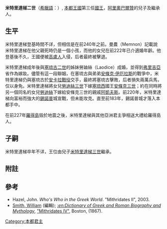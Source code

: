 {{Link style|time=2015-12-13T14:50:32+00:00}}
'''米特里達梯二世'''（[[希臘語|希臘語]]：{{lang|el|Mιθριδάτης}}）, [[本都王國|本都王國]]第三任[[本都統治者列表|國王]]，[[阿里奧巴爾贊_(本都)|阿里奧巴爾贊]]的兒子及繼承人。

==生平==
米特里達梯登基時間不详，但相信是在前240年之前。曼農（Memnon）記載說米特里達梯在他父親死時仍是一個小孩，而他的女兒在前222年已介適婚年齡。他登基後不久，王國便被[[高盧人|高盧人]]入侵，后者最終被擊退。{{r|memnon_24}}

米特里達梯成年後與[[塞琉古二世|塞琉古二世]]的姊妹勞廸絲（Laodice）成婚，並得到[[弗里吉亞|弗里吉亞]]省作為嫁妝。儘管有這一段聯姻，在塞琉古與弟弟[[安條克·伊厄拉斯|安條克·伊厄拉斯]]的戰爭中，米特里達梯仍與塞琉古於[[安卡拉戰役_(前239年)|安卡拉戰役]]交手，最終將塞琉古擊敗，后者損失兩萬兵馬，仅以身免。米特里達梯將女兒[[勞迪絲三世|勞迪絲三世]]下嫁[[塞琉西帝國|塞琉西]]國王[[安條克三世|安條克三世]]；約在同時將另一個同名的女兒[[本都的勞迪絲|勞迪絲]]下嫁給安條克三世的親戚[[阿凱夫斯|阿凱夫斯]]。{{r|poly_5.43_74_8.22}}前220年，米特里達梯向富裕而強大的[[錫諾普|錫諾普]]城宣戰，但未能攻克。直至前183年，錫諾普城才落入本都手中。{{r|poly_4.56}}

在前227年[[羅得島|羅得島]]毁於地震之後，米特里達梯與其他亞洲君主爭相送大禮給羅得島人。{{r|poly_5.90}}

==子嗣==
米特里達梯卒年不详，王位由兒子[[米特里達梯三世_(本都)|米特里達梯三世]]繼承。

==附註==

{{reflist|refs=
<ref name=memnon_24>曼農 ''History of Heracleia'', [http://www.attalus.org/translate/memnon2.html 24].{{en}}</ref>
<ref name=poly_4.56>Ibid., [http://www.perseus.tufts.edu/cgi-bin/ptext?doc=Perseus%3Atext%3A1999.01.0234&layout=&loc=4.56 iv. 56].{{en}}</ref>
<ref name=poly_5.90>Ibid., [http://www.perseus.tufts.edu/cgi-bin/ptext?doc=Perseus%3Atext%3A1999.01.0234&layout=&loc=5.90 v. 90].{{en}}</ref>
<ref name=poly_5.43_74_8.22>[[波利比烏斯|波利比烏斯]], ''Histories'', [http://www.perseus.tufts.edu/cgi-bin/ptext?doc=Perseus%3Atext%3A1999.01.0234&layout=&loc=5.43 v. 43], [http://www.perseus.tufts.edu/cgi-bin/ptext?doc=Perseus%3Atext%3A1999.01.0234&layout=&loc=5.74 74], [http://www.perseus.tufts.edu/cgi-bin/ptext?doc=Perseus%3Atext%3A1999.01.0234&layout=&loc=8.22 viii. 22].{{en}}</ref>
}}

==參考==
*Hazel, John. ''Who's Who in the Greek World''. "Mithridates II", 2003.{{en}}
*[[:en:William_Smith_(lexicographer)|Smith, William]] (編輯); ''[[:en:Dictionary_of_Greek_and_Roman_Biography_and_Mythology|:en:Dictionary of Greek and Roman Biography and Mythology]]'', [https://web.archive.org/web/20051026221410/http://www.ancientlibrary.com/smith-bio/2203.html "Mithridates IV"], Boston, (1867).{{en}}

{{start box}}
{{s-before|[[阿里奧巴爾贊_(本都)|阿里奧巴爾贊]]}}
{{s-title|[[本都统治者列表|本都國王]] <br>約前250年－約前210年}}
{{s-after|[[米特里達梯三世_(本都)|米特里達梯三世]]}}
{{end box}}

{{希臘化時代統治者}}
[[Category:本都君主|Category:本都君主]]